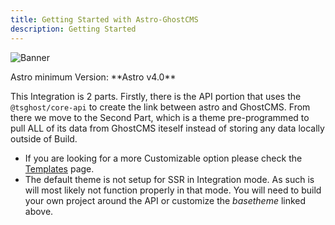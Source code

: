 ```yaml
---
title: Getting Started with Astro-GhostCMS
description: Getting Started
---
```


![Banner](../../../assets/og.png)

<CardGrid>
	<LinkCard
        title="Live Demo"
        href="https://demo.astro-ghostcms.xyz/"
        description="Live Demo if the Astro-GhostCMS integration in action"
    />
    <LinkCard 
        title="Live Demo's Repo"
        href="https://github.com/MatthiesenXYZ/astro-ghostcms/tree/main/demo"
        description="GitHub Repo for the Live Demo, to show how simple our setups are!"
    />
</CardGrid>

<Aside type="caution" title="Warning">Astro minimum Version: **Astro v4.0**</Aside>

This Integration is 2 parts.  Firstly, there is the API portion that uses the `@tsghost/core-api` to create the link between astro and GhostCMS.  From there we move to the Second Part, which is a theme pre-programmed to pull ALL of its data from GhostCMS iteself instead of storing any data locally outside of Build.

- If you are looking for a more Customizable option please check the [Templates](intro/api-mode/templates/) page. 
- The default theme is not setup for SSR in Integration mode.  As such is will most likely not function properly in that mode. You will need to build your own project around the API or customize the *basetheme* linked above.
